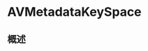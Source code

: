 # AVMetadataKeySpace

<ToBePolishedAfterTranslation />

<OriginalSource
  title="AVMetadataKeySpace"
  url="https://developer.apple.com/documentation/avfoundation/avmetadatakeyspace"
  summary="定义元数据键空间的结构"
/>

## 概述
